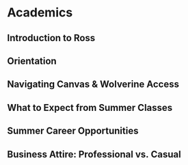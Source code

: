 # Academics {#academics}

## Introduction to Ross

## Orientation

## Navigating Canvas & Wolverine Access

## What to Expect from Summer Classes

## Summer Career Opportunities

## Business Attire: Professional vs. Casual